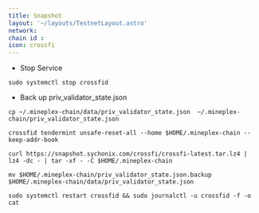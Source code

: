 ```yaml
---
title: Snapshot
layout: '~/layouts/TestnetLayout.astro'
network: 
chain id : 
icon: crossfi
---
```




- Stop Service
```
sudo systemctl stop crossfid
```
- Back up priv_validator_state.json
```
cp ~/.mineplex-chain/data/priv_validator_state.json  ~/.mineplex-chain/priv_validator_state.json
```
```
crossfid tendermint unsafe-reset-all --home $HOME/.mineplex-chain --keep-addr-book
```
```
curl https://snapshot.sychonix.com/crossfi/crossfi-latest.tar.lz4 | lz4 -dc - | tar -xf - -C $HOME/.mineplex-chain
```
```
mv $HOME/.mineplex-chain/priv_validator_state.json.backup $HOME/.mineplex-chain/data/priv_validator_state.json
```
```
sudo systemctl restart crossfid && sudo journalctl -u crossfid -f -o cat
```
